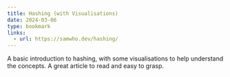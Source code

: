 ```yaml
---
title: Hashing (with Visualisations)
date: 2024-03-06
type: bookmark
links:
  - url: https://samwho.dev/hashing/
---
```


A basic introduction to hashing, with some visualisations to help understand the concepts. A great article to read and
easy to grasp.

